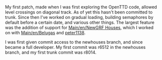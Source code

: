 {{en/Infobox Developer|
realname=Jonathan Coome|
birthyear=1986|
codingspec=NewGRF|
currentstat=Active|
website=devs.openttd.org/~maedhros|
}}

My first patch, made when I was first exploring the OpenTTD code, allowed level crossings on diagonal track. As of yet this hasn't been committed to trunk. Since then I've worked on gradual loading, building semaphores by default before a certain date, and various other things. The largest feature was the addition of support for [[Main/en/NewGRF Houses]], which I worked on with [[Main/en/Belugas]] and [[Main/en/Peter1138|peter1138]].

I was first given commit access to the newhouses branch, and since became a full developer. My first commit was r6512 in the newhouses branch, and my first trunk commit was r8014.